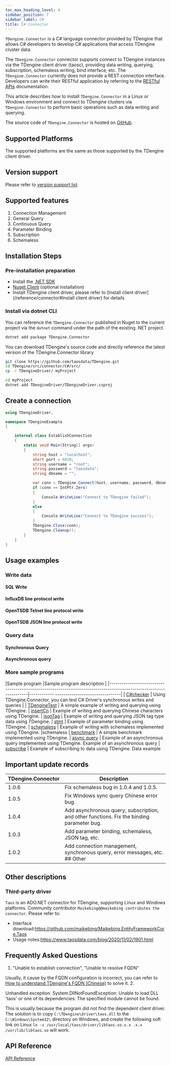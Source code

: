 ```yaml
---
toc_max_heading_level: 4
sidebar_position: 7
sidebar_label: C#
title: C# Connector
---
```





`TDengine.Connector` is a C# language connector provided by TDengine that allows C# developers to develop C# applications that access TDengine cluster data.

The `TDengine.Connector` connector supports connect to TDengine instances via the TDengine client driver (taosc), providing data writing, querying, subscription, schemaless writing, bind interface, etc. The `TDengine.Connector` currently does not provide a REST connection interface. Developers can write their RESTful application by referring to the [RESTful APIs](https://docs.taosdata.com//reference/restful-api/) documentation.

This article describes how to install `TDengine.Connector` in a Linux or Windows environment and connect to TDengine clusters via `TDengine.Connector` to perform basic operations such as data writing and querying.

The source code of `TDengine.Connector` is hosted on [GitHub](https://github.com/taosdata/taos-connector-dotnet).

## Supported Platforms

The supported platforms are the same as those supported by the TDengine client driver.

## Version support

Please refer to [version support list](/reference/connector#version-support)

## Supported features

1. Connection Management
2. General Query
3. Continuous Query
4. Parameter Binding
5. Subscription
6. Schemaless

## Installation Steps

### Pre-installation preparation

* Install the [.NET SDK](https://dotnet.microsoft.com/download)
* [Nuget Client](https://docs.microsoft.com/en-us/nuget/install-nuget-client-tools) (optional installation)
* Install TDengine client driver, please refer to [Install client driver](/reference/connector#Install client driver) for details

### Install via dotnet CLI

<Tabs defaultValue="CLI">
<TabItem value="CLI" label="Get C# driver using dotnet CLI">

You can reference the `TDengine.Connector` published in Nuget to the current project via the `dotnet` command under the path of the existing .NET project.

``` bash
dotnet add package TDengine.Connector
```

</TabItem>
<TabItem value="source" label="Use source code to get C# driver">

You can download TDengine's source code and directly reference the latest version of the TDengine.Connector library

```bash
git clone https://github.com/taosdata/TDengine.git
cd TDengine/src/connector/C#/src/
cp -r TDengineDriver/ myProject

cd myProject
dotnet add TDengineDriver/TDengineDriver.csproj
```
</TabItem>
</Tabs>

## Create a connection

``` C#
using TDengineDriver;

namespace TDengineExample
{

    internal class EstablishConnection
    {
        static void Main(String[] args)
        {
            string host = "localhost";
            short port = 6030;
            string username = "root";
            string password = "taosdata";
            string dbname = "";

            var conn = TDengine.Connect(host, username, password, dbname, port);
            if (conn == IntPtr.Zero)
            {
                Console.WriteLine("Connect to TDengine failed");
            }
            else
            {
                Console.WriteLine("Connect to TDengine success");
            }
            TDengine.Close(conn);
            TDengine.Cleanup();
        }
    }
}

```

## Usage examples

### Write data

#### SQL Write

<CSInsert />

#### InfluxDB line protocol write

<CSInfluxLine />

#### OpenTSDB Telnet line protocol write

<CSOpenTSDBTelnet />

#### OpenTSDB JSON line protocol write

<CSOpenTSDBJson />

### Query data

#### Synchronous Query

<CSQuery />

#### Asynchronous query

<CSAsyncQuery />

### More sample programs

|Sample program |Sample program description |
|--------------------------------------------------------------------------------------------------------------------|------------ --------------------------------|
| [C#checker](https://github.com/taosdata/TDengine/tree/develop/examples/C%23/C%23checker) | Using TDengine.Connector, you can test C# Driver's synchronous writes and queries |
| [TDengineTest](https://github.com/taosdata/TDengine/tree/develop/examples/C%23/TDengineTest) | A simple example of writing and querying using TDengine.
| [insertCn](https://github.com/taosdata/TDengine/tree/develop/examples/C%23/insertCn) | Example of writing and querying Chinese characters using TDengine.
| [jsonTag](https://github.com/taosdata/TDengine/tree/develop/examples/C%23/jsonTag) | Example of writing and querying JSON tag type data using TDengine.
| [stmt](https://github.com/taosdata/TDengine/tree/develop/examples/C%23/stmt) | Example of parameter binding using TDengine.
| [schemaless](https://github.com/taosdata/TDengine/tree/develop/examples/C%23/schemaless) | Example of writing with schemaless implemented using TDengine. |schemaless
| [benchmark](https://github.com/taosdata/TDengine/tree/develop/examples/C%23/taosdemo) | A simple benchmark implemented using TDengine.
| [async query](https://github.com/taosdata/taos-connector-dotnet/blob/develop/examples/QueryAsyncSample.cs) | Example of an asynchronous query implemented using TDengine. Example of an asynchronous query
| [subscribe](https://github.com/taosdata/taos-connector-dotnet/blob/develop/examples/SubscribeSample.cs) | Example of subscribing to data using TDengine. Data example

## Important update records

| TDengine.Connector | Description |
|--------------------|--------------------------------|
| 1.0.6 | Fix schemaless bug in 1.0.4 and 1.0.5. |
| 1.0.5 | Fix Windows sync query Chinese error bug. | 1.0.4 | Fix schemaless bug.
| 1.0.4 | Add asynchronous query, subscription, and other functions. Fix the binding parameter bug.
| 1.0.3 | Add parameter binding, schemaless, JSON tag, etc. | new
| 1.0.2 | Add connection management, synchronous query, error messages, etc.   ## Other

## Other descriptions

### Third-party driver

`Taos` is an ADO.NET connector for TDengine, supporting Linux and Windows platforms. Community contributor `Maikebing@@maikebing contributes the connector`. Please refer to:

* Interface download:<https://github.com/maikebing/Maikebing.EntityFrameworkCore.Taos>
* Usage notes:<https://www.taosdata.com/blog/2020/11/02/1901.html>

## Frequently Asked Questions

1. "Unable to establish connection", "Unable to resolve FQDN"

  Usually, it cause by the FQDN configuration is incorrect, you can refer to [How to understand TDengine's FQDN (Chinese)](https://www.taosdata.com/blog/2021/07/29/2741.html) to solve it. 2.

Unhandled exception. System.DllNotFoundException: Unable to load DLL 'taos' or one of its dependencies: The specified module cannot be found.

  This is usually because the program did not find the dependent client driver. The solution is to copy `C:\TDengine\driver\taos.dll` to the `C:\Windows\System32\` directory on Windows, and create the following soft link on Linux `ln -s /usr/local/taos/driver/libtaos.so.x.x .x.x /usr/lib/libtaos.so` will work.

## API Reference

[API Reference](https://docs.taosdata.com/api/connector-csharp/html/860d2ac1-dd52-39c9-e460-0829c4e5a40b.htm)
